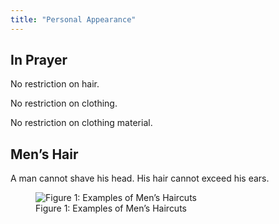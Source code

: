 ```yaml
---
title: "Personal Appearance"
---
```


## In Prayer

No restriction on hair.

No restriction on clothing.

No restriction on clothing material.

## Men's Hair

A man cannot shave his head. His hair cannot exceed his ears.

![Figure 1: Examples of Men's Haircuts](images/Aqdas%20Haircut.png){fig-align="center"}
